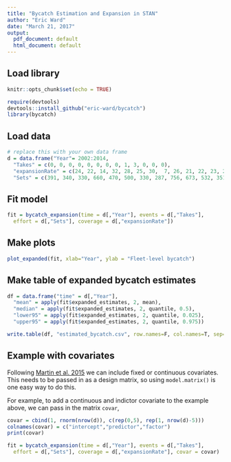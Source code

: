 ```yaml
---
title: "Bycatch Estimation and Expansion in STAN"
author: "Eric Ward"
date: "March 21, 2017"
output:
  pdf_document: default
  html_document: default
---
```


## Load library

```r
knitr::opts_chunk$set(echo = TRUE)
```

```r
require(devtools)
devtools::install_github("eric-ward/bycatch")
library(bycatch)
```

## Load data
```r
# replace this with your own data frame
d = data.frame("Year"= 2002:2014, 
  "Takes" = c(0, 0, 0, 0, 0, 0, 0, 0, 1, 3, 0, 0, 0),
  "expansionRate" = c(24, 22, 14, 32, 28, 25, 30,  7, 26, 21, 22, 23, 27),
  "Sets" = c(391, 340, 330, 660, 470, 500, 330, 287, 756, 673, 532, 351, 486))
```

## Fit model

```r
fit = bycatch_expansion(time = d[,"Year"], events = d[,"Takes"], 
  effort = d[,"Sets"], coverage = d[,"expansionRate"])
```

## Make plots

```r
plot_expanded(fit, xlab="Year", ylab = "Fleet-level bycatch")
```

## Make table of expanded bycatch estimates

```r
df = data.frame("time" = d[,"Year"], 
  "mean" = apply(fit$expanded_estimates, 2, mean),
  "median" = apply(fit$expanded_estimates, 2, quantile, 0.5),
  "lower95" = apply(fit$expanded_estimates, 2, quantile, 0.025),
  "upper95" = apply(fit$expanded_estimates, 2, quantile, 0.975))

write.table(df, "estimated_bycatch.csv", row.names=F, col.names=T, sep=",")
```

\break 

## Example with covariates

Following [Martin et al. 2015](http://onlinelibrary.wiley.com/doi/10.1890/14-0059.1/abstract) we can include fixed or continuous covariates. This needs to be passed in as a design matrix, so using `model.matrix()` is one easy way to do this. 

For example, to add a continuous and indictor covariate to the example above, we can pass in the matrix `covar`,

```r
covar = cbind(1, rnorm(nrow(d)), c(rep(0,5), rep(1, nrow(d)-5)))
colnames(covar) = c("intercept","predictor","factor")
print(covar)
```

```r
fit = bycatch_expansion(time = d[,"Year"], events = d[,"Takes"], 
  effort = d[,"Sets"], coverage = d[,"expansionRate"], covar = covar)
```

